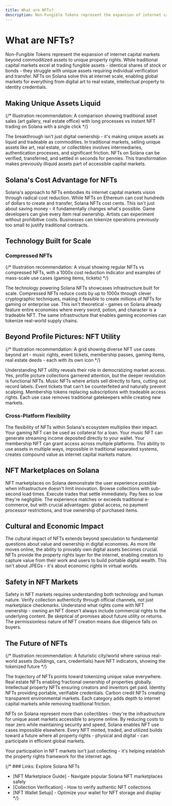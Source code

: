 ```yaml
---
title: What are NFTs?
description: Non-Fungible Tokens represent the expansion of internet capital markets beyond commoditized assets to unique property rights - making unique assets as liquid and tradeable as commodities.
---
```


# What are NFTs?

Non-Fungible Tokens represent the expansion of internet capital markets beyond commoditized assets to unique property rights. While traditional capital markets excel at trading fungible assets - identical shares of stock or bonds - they struggle with unique assets requiring individual verification and transfer. NFTs on Solana solve this at internet scale, enabling global markets for everything from digital art to real estate, intellectual property to identity credentials.

## Making Unique Assets Liquid

{/* Illustration recommendation: A comparison showing traditional asset sales (art gallery, real estate office) with long processes vs instant NFT trading on Solana with a single click */}

The breakthrough isn't just digital ownership - it's making unique assets as liquid and tradeable as commodities. In traditional markets, selling unique assets like art, real estate, or collectibles involves intermediaries, authentication processes, and significant friction. NFTs on Solana can be verified, transferred, and settled in seconds for pennies. This transformation makes previously illiquid assets part of accessible capital markets.

## Solana's Cost Advantage for NFTs

Solana's approach to NFTs embodies its internet capital markets vision through radical cost reduction. While NFTs on Ethereum can cost hundreds of dollars to create and transfer, Solana NFTs cost cents. This isn't just about saving money - it fundamentally changes what's possible. Game developers can give every item real ownership. Artists can experiment without prohibitive costs. Businesses can tokenize operations previously too small to justify traditional contracts.

## Technology Built for Scale

### Compressed NFTs

{/* Illustration recommendation: A visual showing regular NFTs vs compressed NFTs, with a 1000x cost reduction indicator and examples of mass-scale use cases (gaming items, tickets) */}

The technology powering Solana NFTs showcases infrastructure built for scale. Compressed NFTs reduce costs by up to 1000x through clever cryptographic techniques, making it feasible to create millions of NFTs for gaming or enterprise use. This isn't theoretical - games on Solana already feature entire economies where every sword, potion, and character is a tradeable NFT. The same infrastructure that enables gaming economies can tokenize real-world supply chains.

## Beyond Profile Pictures: NFT Utility

{/* Illustration recommendation: A grid showing diverse NFT use cases beyond art - music rights, event tickets, membership passes, gaming items, real estate deeds - each with its own icon */}

Understanding NFT utility reveals their role in democratizing market access. Yes, profile picture collections garnered attention, but the deeper revolution is functional NFTs. Music NFTs where artists sell directly to fans, cutting out record labels. Event tickets that can't be counterfeited and naturally prevent scalping. Membership tokens replacing subscriptions with tradeable access rights. Each use case removes traditional gatekeepers while creating new markets.

### Cross-Platform Flexibility

The flexibility of NFTs within Solana's ecosystem multiplies their impact. Your gaming NFT can be used as collateral for a loan. Your music NFT can generate streaming income deposited directly to your wallet. Your membership NFT can grant access across multiple platforms. This ability to use assets in multiple ways, impossible in traditional separated systems, creates compound value as internet capital markets mature.

## NFT Marketplaces on Solana

NFT marketplaces on Solana demonstrate the user experience possible when infrastructure doesn't limit innovation. Browse collections with sub-second load times. Execute trades that settle immediately. Pay fees so low they're negligible. The experience matches or exceeds traditional e-commerce, but with crucial advantages: global access, no payment processor restrictions, and true ownership of purchased items.

## Cultural and Economic Impact

The cultural impact of NFTs extends beyond speculation to fundamental questions about value and ownership in digital economies. As more life moves online, the ability to provably own digital assets becomes crucial. NFTs provide the property rights layer for the internet, enabling creators to capture value from their work and users to build portable digital wealth. This isn't about JPEGs - it's about economic rights in virtual worlds.

## Safety in NFT Markets

Safety in NFT markets requires understanding both technology and human nature. Verify collection authenticity through official channels, not just marketplace checkmarks. Understand what rights come with NFT ownership - owning an NFT doesn't always include commercial rights to the underlying content. Be skeptical of promises about future utility or returns. The permissionless nature of NFT creation means due diligence falls on buyers.

## The Future of NFTs

{/* Illustration recommendation: A futuristic city/world where various real-world assets (buildings, cars, credentials) have NFT indicators, showing the tokenized future */}

The trajectory of NFTs points toward tokenizing unique value everywhere. Real estate NFTs enabling fractional ownership of properties globally. Intellectual property NFTs ensuring creators and inventors get paid. Identity NFTs providing portable, verifiable credentials. Carbon credit NFTs creating transparent environmental markets. Each category adds depth to internet capital markets while removing traditional friction.

NFTs on Solana represent more than collectibles - they're the infrastructure for unique asset markets accessible to anyone online. By reducing costs to near zero while maintaining security and speed, Solana enables NFT use cases impossible elsewhere. Every NFT minted, traded, and utilized builds toward a future where all property rights - physical and digital - can participate in efficient global markets.

Your participation in NFT markets isn't just collecting - it's helping establish the property rights framework for the internet age.

{/* ### Links: Explore Solana NFTs
- [NFT Marketplace Guide] - Navigate popular Solana NFT marketplaces safely
- [Collection Verification] - How to verify authentic NFT collections
- [NFT Wallet Setup] - Optimize your wallet for NFT storage and display */}